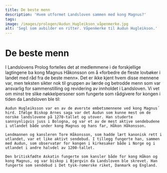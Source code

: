 ```yaml
---
title: De beste menn
description: 'Hvem utformet Landsloven sammen med kong Magnus?'
tags:
image: /images/prologen/Audun_Hugleikson_våpenmerke.jpg
alt: 'Segl som avbilder en ritter. Våpenmerke til Audun Hugleikson.'
---
```



# De beste menn

<Container stil="initial side">
    I Landslovens Prolog fortelles det at medlemmene i de forskjellige lagtingene ba kong Magnus Håkonsson om å «forbedre de fleste lovbøker i landet med råd fra de beste menn». Det er ikke kjent hvem disse mennene var, men teksten sikter nok til gruppen av lærde og betrodde menn som var ansvarlig for sammenstilling og revidering av innholdet i Landsloven. Vi vet om minst tre slike nøkkelpersoner som fungerte som rådgivere for kongen i tiden da Landsloven ble til:

    Audun Hugleiksson var en av de øverste embetsmennene ved kong Magnus´ hird. Ifølge Biskop Arnes saga var det Audun som kunne mest om de norske landslovene på 1270-tallet og utover. Han studerte sannsynligvis juss i Bologna, og var et av de mest aktive sendebudene i utlandet både under kong Magnus og hans far, Håkon Håkonsson.

    Lendmannen og kansleren Tore Håkonsson, som hadde lært kanonisk rett i utlandet, var et like aktivt sendebud. I tillegg fungerte han, sammen med Audun, som observatør for kongen i kirkesaker både i Norge og i utlandet i andre halvdel av 1200-tallet.

    Den britiskfødte Askatin fungerte som kansler både for kong Håkon og kong Magnus, og var biskop i Bjørgvin da Landsloven ble skrevet. Han fungerte som sendebud i Det tysk-romerske riket, Danmark og England.
</Container>


<Figure
    image="/images/prologen/ingeborg.jpg"
    title="Ingeborg Eriksdatter kom fra Danmark hvorfra Magnus og sine beste menn fikk inspirasjon til Landsloven."
    alt="Manuskriptilluminasjon som viser kongens og dronningens portretter innenfor de to delene av bokstaven M."
>
</Figure>
